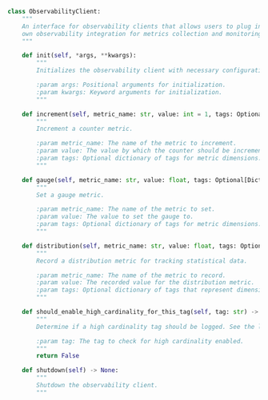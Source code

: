 
```python
class ObservabilityClient:
    """
    An interface for observability clients that allows users to plug in their
    own observability integration for metrics collection and monitoring.
    """

    def init(self, *args, **kwargs):
        """
        Initializes the observability client with necessary configuration.

        :param args: Positional arguments for initialization.
        :param kwargs: Keyword arguments for initialization.
        """

    def increment(self, metric_name: str, value: int = 1, tags: Optional[Dict[str, Any]] = None) -> None:
        """
        Increment a counter metric.

        :param metric_name: The name of the metric to increment.
        :param value: The value by which the counter should be incremented (default is 1).
        :param tags: Optional dictionary of tags for metric dimensions.
        """

    def gauge(self, metric_name: str, value: float, tags: Optional[Dict[str, Any]] = None) -> None:
        """
        Set a gauge metric.

        :param metric_name: The name of the metric to set.
        :param value: The value to set the gauge to.
        :param tags: Optional dictionary of tags for metric dimensions.
        """

    def distribution(self, metric_name: str, value: float, tags: Optional[Dict[str, Any]] = None) -> None:
        """
        Record a distribution metric for tracking statistical data.

        :param metric_name: The name of the metric to record.
        :param value: The recorded value for the distribution metric.
        :param tags: Optional dictionary of tags that represent dimensions to associate with the metric.
        """

    def should_enable_high_cardinality_for_this_tag(self, tag: str) -> bool:
        """
        Determine if a high cardinality tag should be logged. See the list of high cardinality tags https://docs.statsig.com/server/concepts/sdk_monitoring#metric-tags

        :param tag: The tag to check for high cardinality enabled.
        """
        return False

    def shutdown(self) -> None:
        """
        Shutdown the observability client.
        """
```